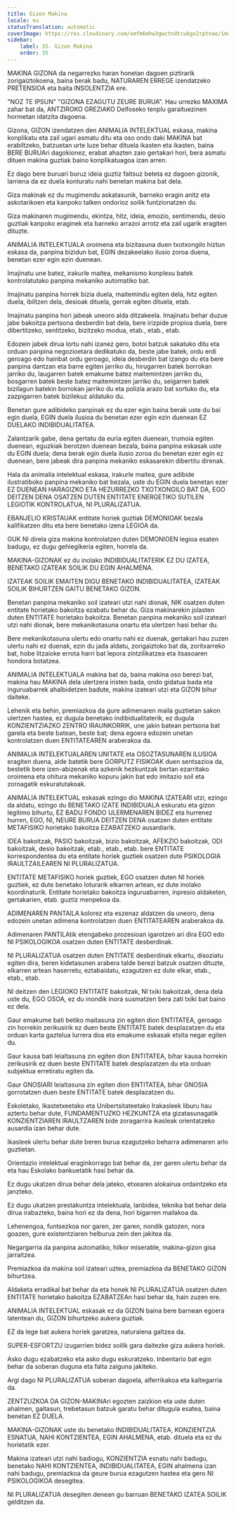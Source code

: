 ```yaml
---
title: Gizon Makina
locale: eu
statusTranslation: automatic
coverImage: https://res.cloudinary.com/xmfm6mhw3gwctndtcubgx2rptnae/image/upload/v1740337243/small_cover_educacion_fundamental_a051170f1c.webp
sidebar:
    label: 35. Gizon Makina
    order: 35
---
```

MAKINA GIZONA da negarrezko haran honetan dagoen piztirarik zorigaiztokoena, baina berak badu, NATURAREN ERREGE izendatzeko PRETENSIOA eta baita INSOLENTZIA ere.

"NOZ TE IPSUN" "GIZONA EZAGUTU ZEURE BURUA". Hau urrezko MAXIMA zahar bat da, ANTZIROKO GREZIAKO Delfoseko tenplu garaituezinen hormetan idatzita dagoena.

Gizona, GIZON izendatzen den ANIMALIA INTELEKTUAL eskasa, makina konplikatu eta zail ugari asmatu ditu eta oso ondo daki MAKINA bat erabiltzeko, batzuetan urte luze behar dituela ikasten eta ikasten, baina BERE BURUAri dagokionez, erabat ahazten zaio gertakari hori, bera asmatu dituen makina guztiak baino konplikatuagoa izan arren.

Ez dago bere buruari buruz ideia guztiz faltsuz beteta ez dagoen gizonik, larriena da ez duela konturatu nahi benetan makina bat dela.

Giza makinak ez du mugimendu askatasunik, barneko eragin anitz eta askotarikoen eta kanpoko talken ondorioz soilik funtzionatzen du.

Giza makinaren mugimendu, ekintza, hitz, ideia, emozio, sentimendu, desio guztiak kanpoko eraginek eta barneko arrazoi arrotz eta zail ugarik eragiten dituzte.

ANIMALIA INTELEKTUALA oroimena eta bizitasuna duen txotxongilo hiztun eskasa da, panpina bizidun bat, EGIN dezakeelako ilusio zoroa duena, benetan ezer egin ezin duenean.

Imajinatu une batez, irakurle maitea, mekanismo konplexu batek kontrolatutako panpina mekaniko automatiko bat.

Imajinatu panpina horrek bizia duela, maitemindu egiten dela, hitz egiten duela, ibiltzen dela, desioak dituela, gerrak egiten dituela, etab.

Imajinatu panpina hori jabeak uneoro alda ditzakeela. Imajinatu behar duzue jabe bakoitza pertsona desberdin bat dela, bere irizpide propioa duela, bere dibertitzeko, sentitzeko, bizitzeko modua, etab., etab., etab.

Edozein jabek dirua lortu nahi izanez gero, botoi batzuk sakatuko ditu eta orduan panpina negozioetara dedikatuko da, beste jabe batek, ordu erdi geroago edo hainbat ordu geroago, ideia desberdin bat izango du eta bere panpina dantzan eta barre egiten jarriko du, hirugarren batek borrokan jarriko du, laugarren batek emakume batez maitemintzen jarriko du, bosgarren batek beste batez maitemintzen jarriko du, seigarren batek bizilagun batekin borrokan jarriko du eta polizia arazo bat sortuko du, eta zazpigarren batek bizilekuz aldatuko du.

Benetan gure adibideko panpinak ez du ezer egin baina berak uste du bai egin duela, EGIN duela ilusioa du benetan ezer egin ezin duenean EZ DUELAKO INDIBIDUALITATEA.

Zalantzarik gabe, dena gertatu da euria egiten duenean, trumoia egiten duenean, eguzkiak berotzen duenean bezala, baina panpina eskasak uste du EGIN duela; dena berak egin duela ilusio zoroa du benetan ezer egin ez duenean, bere jabeak dira panpina mekaniko eskasarekin dibertitu direnak.

Hala da animalia intelektual eskasa, irakurle maitea, gure adibide ilustratiboko panpina mekaniko bat bezala, uste du EGIN duela benetan ezer EZ DUENEAN HARAGIZKO ETA HEZURREZKO TXOTXONGILO BAT DA, EGO DEITZEN DENA OSATZEN DUTEN ENTITATE ENERGETIKO SUTILEN LEGIOTIK KONTROLATUA, NI PLURALIZATUA.

EBANJELIO KRISTAUAK entitate horiek guztiak DEMONIOAK bezala kalifikatzen ditu eta bere benetako izena LEGIOA da.

GUK NI direla giza makina kontrolatzen duten DEMONIOEN legioa esaten badugu, ez dugu gehiegikeria egiten, horrela da.

MAKINA-GIZONAK ez du inolako INDIBIDUALITATERIK EZ DU IZATEA, BENETAKO IZATEAK SOILIK DU EGIN AHALMENA.

IZATEAK SOILIK EMAITEN DIGU BENETAKO INDIBIDUALITATEA, IZATEAK SOILIK BIHURTZEN GAITU BENETAKO GIZON.

Benetan panpina mekaniko soil izateari utzi nahi dionak, NIK osatzen duten entitate horietako bakoitza ezabatu behar du. Giza makinarekin jolasten duten ENTITATE horietako bakoitza. Benetan panpina mekaniko soil izateari utzi nahi dionak, bere mekanikotasuna onartu eta ulertzen hasi behar du.

Bere mekanikotasuna ulertu edo onartu nahi ez duenak, gertakari hau zuzen ulertu nahi ez duenak, ezin du jada aldatu, zorigaiztoko bat da, zoritxarreko bat, hobe litzaioke errota harri bat lepora zintzilikatzea eta itsasoaren hondora botatzea.

ANIMALIA INTELEKTUALA makina bat da, baina makina oso berezi bat, makina hau MAKINA dela ulertzera iristen bada, ondo gidatua bada eta inguruabarrek ahalbidetzen badute, makina izateari utzi eta GIZON bihur daiteke.

Lehenik eta behin, premiazkoa da gure adimenaren maila guztietan sakon ulertzen hastea, ez dugula benetako indibidualitaterik, ez dugula KONZIENTZIAZKO ZENTRO IRAUNKORRIK, une jakin batean pertsona bat garela eta beste batean, beste bat; dena egoera edozein unetan kontrolatzen duen ENTITATEAREN araberakoa da.

ANIMALIA INTELEKTUALAREN UNITATE eta OSOZTASUNAREN ILUSIOA eragiten duena, alde batetik bere GORPUTZ FISIKOAK duen sentsazioa da, bestetik bere izen-abizenak eta azkenik hezkuntzak bertan ezarritako oroimena eta ohitura mekaniko kopuru jakin bat edo imitazio soil eta zoroagatik eskuratutakoak.

ANIMALIA INTELEKTUAL eskasak ezingo dio MAKINA IZATEARI utzi, ezingo da aldatu, ezingo du BENETAKO IZATE INDIBIDUALA eskuratu eta gizon legitimo bihurtu, EZ BADU FONDO ULERMENAREN BIDEZ eta hurrenez hurren, EGO, NI, NEURE BURUA DEITZEN DENA osatzen duten entitate METAFISIKO horietako bakoitza EZABATZEKO ausardiarik.

IDEA bakoitzak, PASIO bakoitzak, bizio bakoitzak, AFEKZIO bakoitzak, ODI bakoitzak, desio bakoitzak, etab., etab., etab. bere ENTITATE korrespondentea du eta entitate horiek guztiek osatzen dute PSIKOLOGIA IRAULTZAILEAREN NI PLURALIZATUA.

ENTITATE METAFISIKO horiek guztiek, EGO osatzen duten NI horiek guztiek, ez dute benetako loturarik elkarren artean, ez dute inolako koordinaturik. Entitate horietako bakoitza inguruabarren, inpresio aldaketen, gertakarien, etab. guztiz menpekoa da.

ADIMENAREN PANTAILA kolorez eta eszenaz aldatzen da uneoro, dena edozein unetan adimena kontrolatzen duen ENTITATEAREN araberakoa da.

Adimenaren PANTILAtik etengabeko prozesioan igarotzen ari dira EGO edo NI PSIKOLOGIKOA osatzen duten ENTITATE desberdinak.

NI PLURALIZATUA osatzen duten ENTITATE desberdinak elkartu, disoziatu egiten dira, beren kidetasunen arabera talde berezi batzuk osatzen dituzte, elkarren artean haserretu, eztabaidatu, ezagutzen ez dute elkar, etab., etab., etab.

NI deitzen den LEGIOKO ENTITATE bakoitzak, NI txiki bakoitzak, dena dela uste du, EGO OSOA, ez du inondik inora susmatzen bera zati txiki bat baino ez dela.

Gaur emakume bati betiko maitasuna zin egiten dion ENTITATEA, geroago zin horrekin zerikusirik ez duen beste ENTITATE batek desplazatzen du eta orduan karta gaztelua lurrera doa eta emakume eskasak etsita negar egiten du.

Gaur kausa bati leialtasuna zin egiten dion ENTITATEA, bihar kausa horrekin zerikusirik ez duen beste ENTITATE batek desplazatzen du eta orduan subjektua erretiratu egiten da.

Gaur GNOSIARI leialtasuna zin egiten dion ENTITATEA, bihar GNOSIA gorrotatzen duen beste ENTITATE batek desplazatzen du.

Eskoletako, Ikastetxeetako eta Unibertsitateetako Irakasleek liburu hau aztertu behar dute, FUNDAMENTUZKO HEZKUNTZA eta gizatasunagatik KONZIENTZIAREN IRAULTZAREN bide zoragarrira ikasleak orientatzeko ausardia izan behar dute.

Ikasleek ulertu behar dute beren burua ezagutzeko beharra adimenaren arlo guztietan.

Orientazio intelektual eraginkorrago bat behar da, zer garen ulertu behar da eta hau Eskolako bankuetatik hasi behar da.

Ez dugu ukatzen dirua behar dela jateko, etxearen alokairua ordaintzeko eta janzteko.

Ez dugu ukatzen prestakuntza intelektuala, lanbidea, teknika bat behar dela dirua irabazteko, baina hori ez da dena, hori bigarren mailakoa da.

Lehenengoa, funtsezkoa nor garen, zer garen, nondik gatozen, nora goazen, gure existentziaren helburua zein den jakitea da.

Negargarria da panpina automatiko, hilkor miserable, makina-gizon gisa jarraitzea.

Premiazkoa da makina soil izateari uztea, premiazkoa da BENETAKO GIZON bihurtzea.

Aldaketa erradikal bat behar da eta honek NI PLURALIZATUA osatzen duten ENTITATE horietako bakoitza EZABATZEAn hasi behar da, hain zuzen ere.

ANIMALIA INTELEKTUAL eskasak ez da GIZON baina bere barnean egoera latentean du, GIZON bihurtzeko aukera guztiak.

EZ da lege bat aukera horiek garatzea, naturalena galtzea da.

SUPER-ESFORTZU izugarrien bidez soilik gara daitezke giza aukera horiek.

Asko dugu ezabatzeko eta asko dugu eskuratzeko. Inbentario bat egin behar da soberan duguna eta falta zaiguna jakiteko.

Argi dago NI PLURALIZATUA soberan dagoela, alferrikakoa eta kaltegarria da.

ZENTZUZKOA DA GIZON-MAKINAri egozten zaizkion eta uste duten ahalmen, gaitasun, trebetasun batzuk garatu behar ditugula esatea, baina benetan EZ DUELA.

MAKINA-GIZONAK uste du benetako INDIBIDUALITATEA, KONZIENTZIA ESNATUA, NAHI KONTZIENTEA, EGIN AHALMENA, etab. dituela eta ez du horietatik ezer.

Makina izateari utzi nahi badiogu, KONZIENTZIA esnatu nahi badugu, benetako NAHI KONTZIENTEA, INDIBIDUALITATEA, EGIN ahalmena izan nahi badugu, premiazkoa da geure burua ezagutzen hastea eta gero NI PSIKOLOGIKOA desegitea.

NI PLURALIZATUA desegiten denean gu barruan BENETAKO IZATEA SOILIK gelditzen da.

